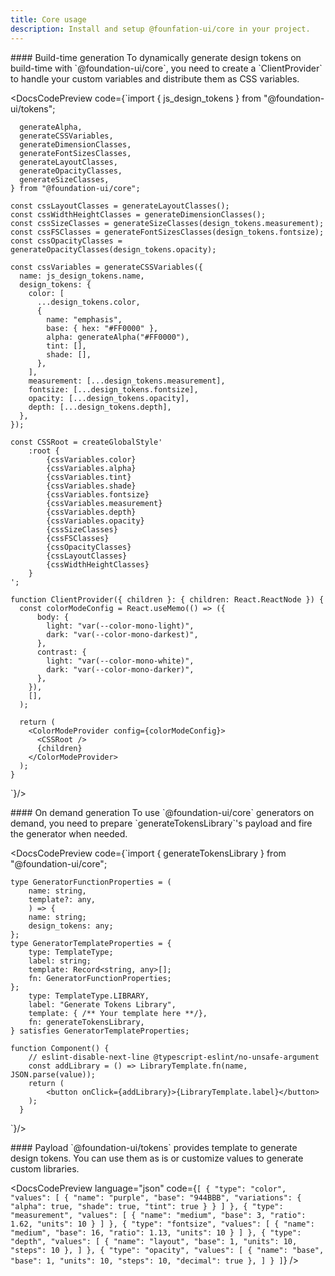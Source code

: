 ```yaml
---
title: Core usage
description: Install and setup @founfation-ui/core in your project.
---
```


<DocsSection>
#### Build-time generation

<DocsTextBlock className="m-b-medium-60">
  To dynamically generate design tokens on build-time with
  `@foundation-ui/core`, you need to create a `ClientProvider` to handle your
  custom variables and distribute them as CSS variables.
</DocsTextBlock>

<DocsCodePreview
    code={`import { js_design_tokens } from "@foundation-ui/tokens";

      generateAlpha,
      generateCSSVariables,
      generateDimensionClasses,
      generateFontSizesClasses,
      generateLayoutClasses,
      generateOpacityClasses,
      generateSizeClasses,
    } from "@foundation-ui/core";

    const cssLayoutClasses = generateLayoutClasses();
    const cssWidthHeightClasses = generateDimensionClasses();
    const cssSizeClasses = generateSizeClasses(design_tokens.measurement);
    const cssFSClasses = generateFontSizesClasses(design_tokens.fontsize);
    const cssOpacityClasses = generateOpacityClasses(design_tokens.opacity);

    const cssVariables = generateCSSVariables({
      name: js_design_tokens.name,
      design_tokens: {
        color: [
          ...design_tokens.color,
          {
            name: "emphasis",
            base: { hex: "#FF0000" },
            alpha: generateAlpha("#FF0000"),
            tint: [],
            shade: [],
          },
        ],
        measurement: [...design_tokens.measurement],
        fontsize: [...design_tokens.fontsize],
        opacity: [...design_tokens.opacity],
        depth: [...design_tokens.depth],
      },
    });

    const CSSRoot = createGlobalStyle'
        :root {
            {cssVariables.color}
            {cssVariables.alpha}
            {cssVariables.tint}
            {cssVariables.shade}
            {cssVariables.fontsize}
            {cssVariables.measurement}
            {cssVariables.depth}
            {cssVariables.opacity}
            {cssSizeClasses}
            {cssFSClasses}
            {cssOpacityClasses}
            {cssLayoutClasses}
            {cssWidthHeightClasses}
        }
    ';

    function ClientProvider({ children }: { children: React.ReactNode }) {
      const colorModeConfig = React.useMemo(() => ({
          body: {
            light: "var(--color-mono-light)",
            dark: "var(--color-mono-darkest)",
          },
          contrast: {
            light: "var(--color-mono-white)",
            dark: "var(--color-mono-darker)",
          },
        }),
        [],
      );

      return (
        <ColorModeProvider config={colorModeConfig}>
          <CSSRoot />
          {children}
        </ColorModeProvider>
      );
    }

`}/>

</DocsSection>

<DocsSection>
#### On demand generation

<DocsTextBlock className="m-b-medium-60">
  To use `@foundation-ui/core` generators on demand, you need to prepare
  `generateTokensLibrary`'s payload and fire the generator when needed.
</DocsTextBlock>

<DocsCodePreview
    code={`import { generateTokensLibrary } from "@foundation-ui/core";

    type GeneratorFunctionProperties = (
        name: string,
        template?: any,
        ) => {
        name: string;
        design_tokens: any;
    };
    type GeneratorTemplateProperties = {
        type: TemplateType;
        label: string;
        template: Record<string, any>[];
        fn: GeneratorFunctionProperties;
    };
        type: TemplateType.LIBRARY,
        label: "Generate Tokens Library",
        template: { /** Your template here **/},
        fn: generateTokensLibrary,
    } satisfies GeneratorTemplateProperties;

    function Component() {
        // eslint-disable-next-line @typescript-eslint/no-unsafe-argument
        const addLibrary = () => LibraryTemplate.fn(name, JSON.parse(value));
        return (
            <button onClick={addLibrary}>{LibraryTemplate.label}</button>
        );
      }

`}/>

</DocsSection>

<DocsSection>
#### Payload

<DocsTextBlock className="m-b-medium-60">
  `@foundation-ui/tokens` provides template to generate design tokens. You can
  use them as is or customize values to generate custom libraries.
</DocsTextBlock>

<DocsCodePreview
  language="json"
  code={`[
    {
        "type": "color",
        "values": [
            {
                "name": "purple",
                "base": "944BBB",
                "variations": {
                "alpha": true,
                "shade": true,
                "tint": true
                }
            }
        ]
    },
    {
        "type": "measurement",
        "values": [
            {
                "name": "medium",
                "base": 3,
                "ratio": 1.62,
                "units": 10
            }
        ]
    },
    {
        "type": "fontsize",
        "values": [
            {
                "name": "medium",
                "base": 16,
                "ratio": 1.13,
                "units": 10
            }
        ]
    },
    {
        "type": "depth",
        "values": [
            {
                "name": "layout",
                "base": 1,
                "units": 10,
                "steps": 10
            },
        ]
    },
    {
        "type": "opacity",
        "values": [
            {
                "name": "base",
                "base": 1,
                "units": 10,
                "steps": 10,
                "decimal": true
            },
        ]
    }
]`}
/>

</DocsSection>

<DocsFooter prev="/docs/core/installation" next="/docs/core/generate-tokens" />
